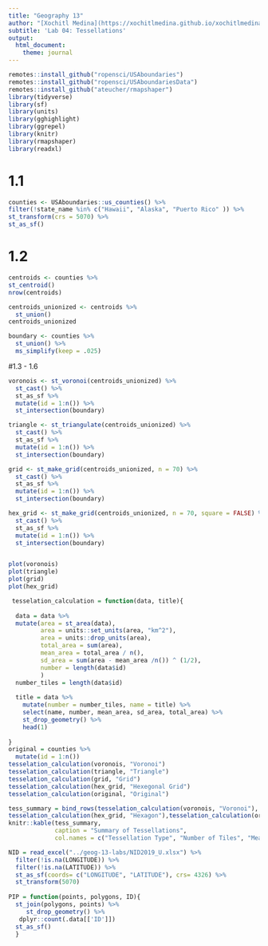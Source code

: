 ```yaml
---
title: "Geography 13"
author: "[Xochitl Medina](https://xochitlmedina.github.io/xochitlmedina/index.html)"
subtitle: 'Lab 04: Tessellations'
output:
  html_document:
    theme: journal
---
```

``` r
remotes::install_github("ropensci/USAboundaries")
remotes::install_github("ropensci/USAboundariesData")
remotes::install_github("ateucher/rmapshaper")
library(tidyverse)
library(sf)
library(units)
library(gghighlight)
library(ggrepel)
library(knitr)
library(rmapshaper)
library(readxl)

```

# 1.1 
```r

counties <- USAboundaries::us_counties() %>%
filter(!state_name %in% c("Hawaii", "Alaska", "Puerto Rico" )) %>%
st_transform(crs = 5070) %>%
st_as_sf()

```

# 1.2
```r

centroids <- counties %>%
st_centroid()
nrow(centroids)

centroids_unionized <- centroids %>%
  st_union()
centroids_unionized

boundary <- counties %>%
  st_union() %>%
  ms_simplify(keep = .025)
```

#1.3 - 1.6
```r

voronois <- st_voronoi(centroids_unionized) %>%
  st_cast() %>%
  st_as_sf %>%
  mutate(id = 1:n()) %>%
  st_intersection(boundary)

triangle <- st_triangulate(centroids_unionized) %>%
  st_cast() %>%
  st_as_sf %>%
  mutate(id = 1:n()) %>%
  st_intersection(boundary)

grid <- st_make_grid(centroids_unionized, n = 70) %>%
  st_cast() %>%
  st_as_sf %>%
  mutate(id = 1:n()) %>%
  st_intersection(boundary)

hex_grid <- st_make_grid(centroids_unionized, n = 70, square = FALSE) %>%
  st_cast() %>%
  st_as_sf %>%
  mutate(id = 1:n()) %>%
  st_intersection(boundary)


plot(voronois) 
plot(triangle)
plot(grid)
plot(hex_grid)
```

```r
 tesselation_calculation = function(data, title){
  
  data = data %>%
  mutate(area = st_area(data),
         area = units::set_units(area, "km^2"),
         area = units::drop_units(area),
         total_area = sum(area),
         mean_area = total_area / n(),
         sd_area = sum(area - mean_area /n()) ^ (1/2),
         number = length(data$id)
         ) 
  number_tiles = length(data$id)
  
  title = data %>%
    mutate(number = number_tiles, name = title) %>%
    select(name, number, mean_area, sd_area, total_area) %>%
    st_drop_geometry() %>%
    head(1)
  
}
original = counties %>%
  mutate(id = 1:n())
tesselation_calculation(voronois, "Voronoi")
tesselation_calculation(triangle, "Triangle")
tesselation_calculation(grid, "Grid")
tesselation_calculation(hex_grid, "Hexegonal Grid")
tesselation_calculation(original, "Original")

tess_summary = bind_rows(tesselation_calculation(voronois, "Voronoi"), tesselation_calculation(triangle, "Triangulation"), tesselation_calculation(grid, "Grid"),
tesselation_calculation(hex_grid, "Hexagon"),tesselation_calculation(original, "Original"))
knitr::kable(tess_summary,
             caption = "Summary of Tessellations",
             col.names = c("Tessellation Type", "Number of Tiles", "Mean Area", "Standard Deviation", "Total Area"))

```
```r

NID = read_excel("../geog-13-labs/NID2019_U.xlsx") %>% 
  filter(!is.na(LONGITUDE)) %>% 
  filter(!is.na(LATITUDE)) %>% 
  st_as_sf(coords= c("LONGITUDE", "LATITUDE"), crs= 4326) %>% 
  st_transform(5070)
  
PIP = function(points, polygons, ID){
  st_join(polygons, points) %>% 
     st_drop_geometry() %>%
   dplyr::count(.data[['ID']])
  st_as_sf()
  }


```
